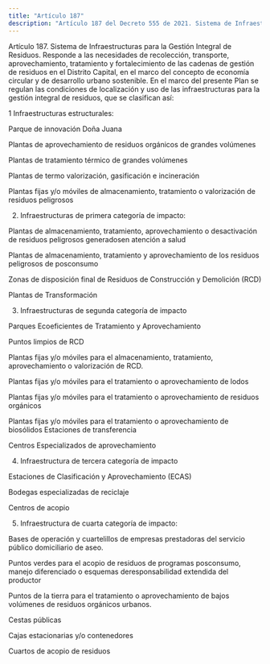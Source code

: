 ```yaml
---
title: "Artículo 187"
description: "Artículo 187 del Decreto 555 de 2021. Sistema de Infraestructuras para la Gestión Integral de Residuos."
---
```


Artículo 187. Sistema de Infraestructuras para la Gestión Integral de Residuos. Responde a las necesidades de recolección, transporte, aprovechamiento, tratamiento y fortalecimiento de las cadenas de gestión de residuos en el Distrito Capital, en el marco del concepto de economía circular y de desarrollo urbano sostenible. En el marco del presente Plan se regulan las condiciones de localización y uso de las infraestructuras para la gestión integral de residuos, que se clasifican así:
 
1 Infraestructuras estructurales:
 
Parque de innovación Doña Juana
 
Plantas de aprovechamiento de residuos orgánicos de grandes volúmenes
 
Plantas de tratamiento térmico de grandes volúmenes
 
Plantas de termo valorización, gasificación e incineración
 
Plantas fijas y/o móviles de almacenamiento, tratamiento o valorización de residuos peligrosos
 
2. Infraestructuras de primera categoría de impacto:
 
Plantas de almacenamiento, tratamiento, aprovechamiento o desactivación de residuos peligrosos generadosen atención a salud
 
Plantas de almacenamiento, tratamiento y aprovechamiento de los residuos peligrosos de posconsumo
 
Zonas de disposición final de Residuos de Construcción y Demolición (RCD)
 
Plantas de Transformación
 
3. Infraestructuras de segunda categoría de impacto
 
Parques Ecoeficientes de Tratamiento y Aprovechamiento
 
Puntos limpios de RCD
 
Plantas fijas y/o móviles para el almacenamiento, tratamiento, aprovechamiento o valorización de RCD.
 
Plantas fijas y/o móviles para el tratamiento o aprovechamiento de lodos
 
Plantas fijas y/o móviles para el tratamiento o aprovechamiento de residuos orgánicos
 
Plantas fijas y/o móviles para el tratamiento o aprovechamiento de biosólidos
Estaciones de transferencia
 
Centros Especializados de aprovechamiento
 
4. Infraestructura de tercera categoría de impacto
 
Estaciones de Clasificación y Aprovechamiento (ECAS)
 
Bodegas especializadas de reciclaje
 
Centros de acopio
 
5. Infraestructura de cuarta categoría de impacto:
 
Bases de operación y cuartelillos de empresas prestadoras del servicio público domiciliario de aseo.
 
Puntos verdes para el acopio de residuos de programas posconsumo, manejo diferenciado o esquemas deresponsabilidad extendida del productor
 
Puntos de la tierra para el tratamiento o aprovechamiento de bajos volúmenes de residuos orgánicos urbanos.
 
Cestas públicas
 
Cajas estacionarias y/o contenedores
 
Cuartos de acopio de residuos